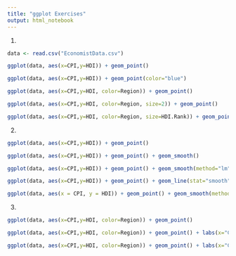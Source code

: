 ```yaml
---
title: "ggplot Exercises"
output: html_notebook
---
```

1. 
```r
data <- read.csv("EconomistData.csv")
```
```r
ggplot(data, aes(x=CPI,y=HDI)) + geom_point()
```
```r
ggplot(data, aes(x=CPI,y=HDI)) + geom_point(color="blue")
```
```r
ggplot(data, aes(x=CPI,y=HDI, color=Region)) + geom_point()
```
```r
ggplot(data, aes(x=CPI,y=HDI, color=Region, size=2)) + geom_point()
```
```r
ggplot(data, aes(x=CPI,y=HDI, color=Region, size=HDI.Rank)) + geom_point()
```

2. 
```r
ggplot(data, aes(x=CPI,y=HDI)) + geom_point()
```
```r
ggplot(data, aes(x=CPI,y=HDI)) + geom_point() + geom_smooth()
```
```r
ggplot(data, aes(x=CPI,y=HDI)) + geom_point() + geom_smooth(method="lm")
```
```r
ggplot(data, aes(x=CPI,y=HDI)) + geom_point() + geom_line(stat="smooth", method="loess")
```
```r
ggplot(data, aes(x = CPI, y = HDI)) + geom_point() + geom_smooth(method="loess", span=0.1)
```

3.
```r
ggplot(data, aes(x=CPI,y=HDI, color=Region)) + geom_point()
```
```r
ggplot(data, aes(x=CPI,y=HDI, color=Region)) + geom_point() + labs(x="Corruption Perception Index", y="Human Development Index") + scale_color_hue(name="Regions", labels=c("Americas", "Asia Pacific", "East EU Central Asia", "EU West Europe", "Middle East North Africa", "Sub-Saharan Africa"))
```
```r
ggplot(data, aes(x=CPI,y=HDI, color=Region)) + geom_point() + labs(x="Corruption Perception Index", y="Human Development Index") + scale_color_manual(name="Regions", labels=c("Americas", "Asia Pacific", "East EU Central Asia", "EU West Europe", "Middle East North Africa", "Sub-Saharan Africa"), values=c("red", "orange", "yellow", "green", "blue", "purple"))
```

